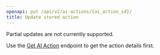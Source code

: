 ```yaml
---
openapi: put /api/v2/ai-actions/{ai_action_id}/
title: Update stored action
---
```


<Warning>
Partial updates are not currently supported.

Use the [Get AI Action](/ai-actions/how-tos/stored/manage/get-action) endpoint to get the action details first.
</Warning>